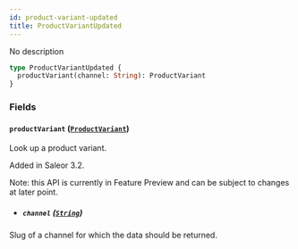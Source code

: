 ```yaml
---
id: product-variant-updated
title: ProductVariantUpdated
---
```


No description

```graphql
type ProductVariantUpdated {
  productVariant(channel: String): ProductVariant
}
```

### Fields

#### `productVariant` ([`ProductVariant`](../../../developer/api-reference/objects/product-variant))

Look up a product variant.

Added in Saleor 3.2.

Note: this API is currently in Feature Preview and can be subject to changes at later point.

- ##### `channel` ([`String`](../../../developer/api-reference/scalars/string))

Slug of a channel for which the data should be returned.
